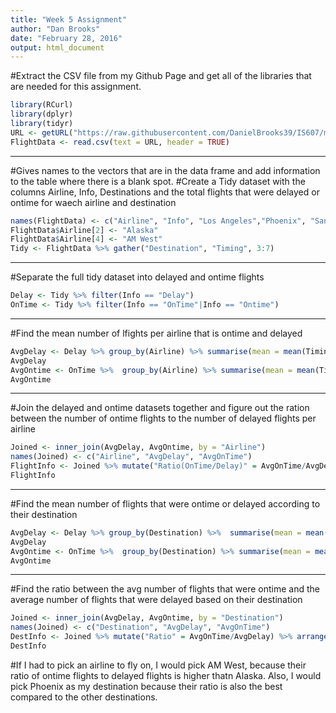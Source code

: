 ```yaml
---
title: "Week 5 Assignment"
author: "Dan Brooks"
date: "February 28, 2016"
output: html_document
---
```

#Extract the CSV file from my Github Page and get all of the libraries that are needed for this assignment.
```r
library(RCurl)
library(dplyr)
library(tidyr)
URL <- getURL("https://raw.githubusercontent.com/DanielBrooks39/IS607/master/Week_5/Flight_Information.csv")
FlightData <- read.csv(text = URL, header = TRUE)
```
***
#Gives names to the vectors that are in the data frame and add information to the table where there is a blank spot.
#Create a Tidy dataset with the columns Airline, Info, Destinations and the total flights that were delayed or ontime for waech airline and destination
```r
names(FlightData) <- c("Airline", "Info", "Los Angeles","Phoenix", "San Diego", "San Francisco", "Seattle")
FlightData$Airline[2] <- "Alaska"
FlightData$Airline[4] <- "AM West"
Tidy <- FlightData %>% gather("Destination", "Timing", 3:7)
```
***
#Separate the full tidy dataset into delayed and ontime flights 
```r
Delay <- Tidy %>% filter(Info == "Delay")
OnTime <- Tidy %>% filter(Info == "OnTime"|Info == "Ontime")
```
***
#Find the mean number of lfights per airline that is ontime and delayed
```r
AvgDelay <- Delay %>% group_by(Airline) %>% summarise(mean = mean(Timing))
AvgDelay
AvgOntime <- OnTime %>%  group_by(Airline) %>% summarise(mean = mean(Timing))
AvgOntime
```
***
#Join the delayed and ontime datasets together and figure out the ration between the number of ontime flights to the number of delayed flights per airline
```r
Joined <- inner_join(AvgDelay, AvgOntime, by = "Airline")
names(Joined) <- c("Airline", "AvgDelay", "AvgOnTime") 
FlightInfo <- Joined %>% mutate("Ratio(OnTime/Delay)" = AvgOnTime/AvgDelay)
FlightInfo
```
***
#Find the mean number of flights that were ontime or delayed according to their destination
```r
AvgDelay <- Delay %>% group_by(Destination) %>%  summarise(mean = mean(Timing))
AvgDelay
AvgOntime <- OnTime %>%  group_by(Destination) %>% summarise(mean = mean(Timing))
AvgOntime
```
***
#Find the ratio between the avg number of flights that were ontime and the average number of flights that were delayed based on their destination
```r
Joined <- inner_join(AvgDelay, AvgOntime, by = "Destination")
names(Joined) <- c("Destination", "AvgDelay", "AvgOnTime")
DestInfo <- Joined %>% mutate("Ratio" = AvgOnTime/AvgDelay) %>% arrange(desc(Ratio))
DestInfo
```

#If I had to pick an airline to fly on, I would pick AM West, because their ratio of ontime flights to delayed flights is higher thatn Alaska. Also, I would pick Phoenix as my destination because their ratio is also the best compared to the other destinations.
